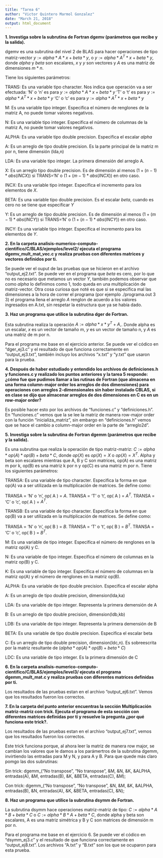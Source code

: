 ```yaml
---
title: "Tarea 6"
author: "Victor Quintero Marmol Gonzalez"
date: "March 21, 2018"
output: html_document
---
```


**1. Investiga sobre la subrutina de Fortran dgemv (parámetros que recibe y la salida).**

dgemv es una subrutina del nivel 2 de BLAS para hacer operaciones de tipo matriz-vector $y := alpha*A*x + beta*y$,   o   $y := alpha*A^T*x + beta*y$, donde $alpha$ y $beta$ son escalares, $x$ y $y$ son vectores y $A$ es una matriz de dimensiones $m*n$.

Tiene los siguientes parámetros:

TRANS: Es una variable tipo character. Nos indica que operación va a ser efectuada:
 	        'N' o 'n' es para $y := alpha*A*x + beta*y$
 	        'T' o 't' es para $y := alpha*A^T*x + beta*y$
 	        'C' o 'c' es para $y := alpha*A^T*x + beta*y$
 	        
M: Es una variable tipo integer. Especifica el número de renglones de la matriz A, no puede tomar valores negativos.

N: Es una variable tipo integer. Especifica el número de columnas de la matriz A, no puede tomar valores negativos.

ALPHA: Es una variable tipo double precision. Especifica el escalar $alpha$

A: Es un arreglo de tipo double precision. Es la parte principal de la matriz m por n, tiene dimensión (lda,n)

LDA: Es una variable tipo integer. La primera dimensión del arreglo A.

X: Es un arreglo tipo double precision. Es de dimensión al menos $( 1 + ( n - 1 )*abs( INCX ) )$ si TRANS='N' o $( 1 + ( m - 1 )*abs( INCX ) )$ en otro caso.

INCX: Es una variable tipo integer. Especifica el incremento para los elementos de $X$.

BETA: Es una variable tipo double precision. Es el escalar $beta$, cuando es cero no se tiene que especificar $Y$

Y: Es un arreglo de tipo double precision. Es de dimensión al menos $( 1 + ( m - 1 )*abs( INCY ) )$ si TRANS='N' o $( 1 + ( n - 1 )*abs( INCY ) )$ en otro caso.

INCY: Es una variable tipo integer. Especifica el incremento para los elementos de $Y$.
 	


**2. En la carpeta analisis-numerico-computo-cientifico/C/BLAS/ejemplos/level2/ ejecuta el programa dgemv_mult_mat_vec.c y realiza pruebas con diferentes matrices y vectores definidos por ti.**

Se puede ver el ouput de las pruebas que se hicieron en el archivo "output_ej2.txt". Se puede ver en el programa que $beta$ es cero, por lo que no es necesario que metamos un vector $Y$, también podemos observar que como $alpha$ lo definimos como 1, todo queda en una multiplicación de matriz-vector. Otra cosa curiosa que noté es que si se especifica mal las dimensiones a la hora de correr el programa (por ejemplo ./programa.out 3 3) el programa llena el arreglo $A$ renglon de acuerdo a los valores ingresados en A.txt, sin respetar la estructura que ya se había dado.


**3. Haz un programa que utilice la subrutina dger de Fortran.**

Esta subrutina realiza la operación $A := alpha*x*y^T + A,$. Donde alpha es un escalar, $x$ es un vector de tamaño m, $y$ es un vector de tamaño n, y $A$ es una matriz de m por n.

Para el programa me base en el ejercicio anterior. Se puede ver el códico en "dger_ej3.c" y el resultado de que funciona correctamente en "output_ej3.txt", también incluyo los archivos "x.txt" y "y.txt" que usaron para la prueba.

**4. Después de haber estudiado y entendido los archivos de definiciones.h y funciones.c y realizado los puntos anteriores y la tarea 5 responde: ¿cómo fue que pudimos llamar a las rutinas de Fortran (que almacena en una forma column-major order los arreglos de dos dimensiones) para operaciones con arreglos 2-dimensionales sin haber instalado CBLAS, si en clase se dijo que almacenar arreglos de dos dimensiones en C es en un row-major order?**

Es posible hacer esto por los archivos de "funciones.c" y "definiciones.h". En "funciones.c" vemos que la se lee la matriz de manera row-major order con la función "inicializa_matriz", sin embargo en "definiciones.h" vemos que se hace el cambio a column-major order en la parte de "arreglo2d".

**5. Investiga sobre la subrutina de Fortran dgemm (parámetros que recibe y la salida).**

Es una subrutina que realiza la operación de tipo matriz-matriz: $C := alpha*op( A )*op( B ) + beta*C$, donde $op(X)$ es $op( X ) = X$  o $op( X ) = X^T$. Alpha y beta son escalares mientras que A, B y C son matrices, op(A) es una matriz m por k, op(B) es una matriz k por n y op(C) es una matriz m por n. Tiene los siguientes parámetros:

TRANSA: Es una variable de tipo character. Especifica la forma en que op(A) va a ser utilizada en la multiplicación de matrices. Se define como:
 	
TRANSA = 'N' o 'n',  op( A ) = $A$.
TRANSA = 'T' o 't',  op( A ) = $A^T$.
TRANSA = 'C' o 'c',  op( A ) = $A^T$.
 	
TRANSB: Es una variable de tipo character. Especifica la forma en que op(B) va a ser utilizada en la multiplicación de matrices. Se define como:
 	
TRANSA = 'N' o 'n',  op( B ) = $B$.
TRANSA = 'T' o 't',  op( B ) = $B^T$.
TRANSA = 'C' o 'c',  op( B ) = $B^T$.
  
M: Es una variable de tipo integer. Especifica el número de renglones en la matriz op(A) y C.

N: Es una variable de tipo integer. Especifica el número de columnas en la matriz op(B) y C.

K: Es una variable de tipo integer. Especifica el número de columnas en la matriz op(A) y el número de renglones en la matriz op(B).

ALPHA: Es una variable de tipo double precision. Especifica el escalar alpha

A: Es un arreglo de tipo double precision, dimension(lda,ka)

LDA: Es una variable de tipo integer. Representa la primera demensión de A

B: Es un arreglo de tipo double precision, dimension(ldb,kb)

LDB: Es una variable de tipo integer. Representa la primera demensión de B

BETA: Es una variable de tipo double precision. Especifica el escalar beta

C: Es un arreglo de tipo double precision, dimension(ldc,n). Es sobreescrita por la matriz resultante de $( alpha*op( A )*op( B ) + beta*C )$

LDC: Es una variable de tipo integer. Es la primera dimensión de C
 	
 	
**6. En la carpeta analisis-numerico-computo-cientifico/C/BLAS/ejemplos/level3/ ejecuta el programa dgemm_mult_mat.c y realiza pruebas con diferentes matrices definidas por ti.**

Los resultados de las pruebas estan en el archivo "output_ej6.txt". Vemos que los resultados fueron los correctos.


**7. En la carpeta del punto anterior encuentras la sección Multiplicación matriz-matriz con trick. Ejecuta el programa de esta sección con diferentes matrices definidas por ti y resuelve la pregunta ¿por qué funciona este trick?.**

Los resultados de las pruebas estan en el archivo "output_ej7.txt", vemos que los resultados fueron los correctos.

Este trick funciona porque, al ahora leer la matriz de manera row major, se cambian los valores que le damos a los parámertros de la subrutina dgemm, invirtiendo las entradas para M y N, y para A y B. Para que quede más claro pomgo las dos subrutinas:

Sin trick:
dgemm_("No transpose", "No transpose", &M, &N, &K, &ALPHA, entradas(A), &M, entradas(B), &K, &BETA, entradas(C), &M);

Con trick:
dgemm_("No transpose", "No transpose", &N, &M, &K, &ALPHA, entradas(B), &N, entradas(A), &K, &BETA, entradas(C), &N);


**8. Haz un programa que utilice la subrutina dsymm de Fortran.**

La subrutina dsymm hace operaciones matriz-matriz de tipo:  $C := alpha*A*B + beta*C$ o $C := alpha*B*A + beta*C$, donde alpha y beta son escalares, A es una matriz simétrica y B y C son matrices de dimensión m por n.

Para el programa me base en el ejercicio 6. Se puede ver el códico en "dsymm_ej3.c" y el resultado de que funciona correctamente en "output_ej8.txt". Los archivos "A.txt" y "B.txt" son los que se ocuparon para esta prueba.



